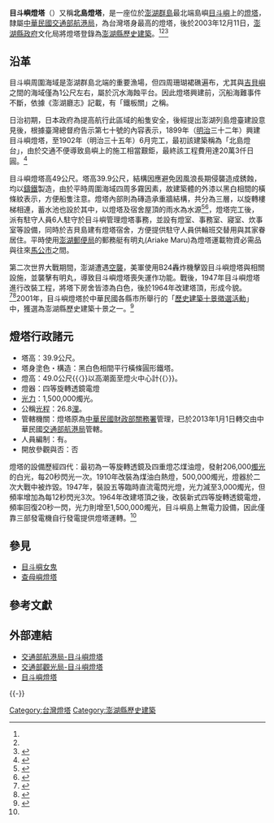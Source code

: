 {{tw monument
|name=目斗嶼燈塔
|formername=北島燈塔
|image=目斗嶼燈塔 02.jpg
|imagename=
|othername=
|formalname=
|level=[[澎湖縣|澎湖縣]]歷史建築
|class= 燈塔
|material= 磚、銑鐵
|time={{flagicon|Empire of Japan}} 日本[[明治|明治]]32年（1899年）
|location={{TWN}}[[澎湖縣|澎湖縣]][[白沙鄉_(臺灣)|白沙鄉]][[吉貝村|吉貝村]]目斗嶼186號
|cost=免費參觀
|open=不開放參觀
|website=
|reg_url=https://nchdb.boch.gov.tw/assets/advanceSearch/historicalBuilding/20031211000006
}}
{{Infobox_lighthouse
|name           = 目斗嶼燈塔
|image_name     = 目斗嶼燈塔 01.jpg
|caption        = 目斗嶼燈塔
|location       = {{ROC-TW}}[[澎湖縣|澎湖縣]][[白沙鄉_(台灣)|白沙鄉]][[吉貝村|吉貝村]][[目斗嶼|目斗嶼]]186號
|yearbuilt      = 1899年
|yearlit        = 1902年
|construction   = 銑鐵製造，黑白相間的橫條紋 <br> 內部則為磚造承重牆結構 <br> 分為三層，以旋轉樓梯相連
|height         = 39.9公尺
|lens           = 四重燈芯煤油燈
|currentlens    = 新式四等旋轉透鏡電燈
|intensity      = 1,500,000燭光
|characteristic = 每20秒閃光一次<br>〈明1.2秒，暗18.8秒〉
|managingagent  = [[中華民國|中華民國]][[交通部航港局|交通部航港局]]
}}
'''目斗嶼燈塔'''（{{Lang-en|Mudouyu Lighthouse}}）又稱'''北島燈塔'''，是一座位於[[澎湖群島|澎湖群島]]最北端島嶼[[目斗嶼|目斗嶼]]上的[[灯塔|燈塔]]，隸屬[[中華民國|中華民國]][[交通部航港局|交通部航港局]]，為台灣塔身最高的燈塔，後於2003年12月11日，[[澎湖縣政府|澎湖縣政府]]文化局將燈塔登錄為[[澎湖縣歷史建築|澎湖縣歷史建築]]。<ref name="澎管處" /><ref name="文資局" /><ref>{{cite web |url=https://penghu.info/OBD81B5D583DA5C84766|title=目斗嶼燈塔|publisher=澎湖知識服務平台|accessdate= |archive-date=2019-10-10 |archive-url=https://penghu.info/OBD81B5D583DA5C84766|dead-url=no }}</ref>
==沿革==
目斗嶼周圍海域是澎湖群島北端的重要漁場，但四周珊瑚裙礁遍布，尤其與[[吉貝嶼|吉貝嶼]]之間的海域僅為1公尺左右，屬於沉水海蝕平台。因此燈塔興建前，沉船海難事件不斷，依據《澎湖廳志》記載，有「鐵板關」之稱。

日治初期，日本政府為提高航行此區域的船隻安全，後經提出澎湖列島燈臺建設意見後，根據臺灣總督府告示第七十號的內容表示，1899年（[[明治|明治]]三十二年）興建目斗嶼燈塔，至1902年（明治三十五年）6月完工，最初該建築稱為「北島燈台」，由於交通不便導致島嶼上的施工相當艱鉅，最終該工程費用達20萬3仟日圓。<ref>{{cite web |url=https://kotaine.blogspot.com/2016/09/blog-post_22.html|title=目斗嶼燈塔（北島燈臺）初史略|publisher=Taine Ko|accessdate= |archive-date=2019-10-10 |archive-url=https://kotaine.blogspot.com/2016/09/blog-post_22.html|dead-url=no }}</ref>

目斗嶼燈塔高49公尺。塔高39.9公尺，結構因應避免因風浪長期侵襲造成銹蝕，均以[[生鐵|鑄鐵]]製造，由於平時周圍海域四周多霧因素，故建築體的外漆以黑白相間的橫條紋表示，方便船隻注意。燈塔內部則為磚造承重牆結構，共分為三層，以旋轉樓梯相連，蓄水池也設於其中，以燈塔及宿舍屋頂的雨水為水源<ref name="澎管處">{{cite web | url = https://www.penghu-nsa.gov.tw/InDepthExperience/ThematicTours/LighthouseTour/LighthouseTour02.htm | title = 目斗嶼燈塔 | publisher = [[交通部觀光局澎湖國家風景區管理處|交通部觀光局澎湖國家風景區管理處]] | accessdate =  | archive-date = 2021-01-09 | archive-url = https://web.archive.org/web/20210109144549/https://www.penghu-nsa.gov.tw/InDepthExperience/ThematicTours/LighthouseTour/LighthouseTour02.htm | dead-url = no }}</ref><ref name="文資局">{{cite web| url =https://nchdb.boch.gov.tw/assets/advanceSearch/historicalBuilding/20031211000006| title =目斗嶼燈塔| publisher =[[文化部文化資產局|文化部文化資產局]]| access-date =2019-06-25| archive-date =2019-09-03| archive-url =https://web.archive.org/web/20190903232223/https://nchdb.boch.gov.tw/assets/advanceSearch/historicalBuilding/20031211000006| dead-url =no}}</ref>，燈塔完工後，派有駐守人員6人駐守於目斗嶼管理燈塔事務，並設有燈室、事務室、寢室、炊事室等設備，同時於吉貝島建有燈塔宿舍，方便提供駐守人員供輪班交替用與其家眷居住。平時使用[[澎湖郵便局|澎湖郵便局]]的郵務艇有明丸(Ariake Maru)為燈塔運載物資必需品與往來[[馬公市|馬公市]]之間。

第二次世界大戰期間，澎湖遭遇[[澎湖大空襲|空襲]]，美軍使用B24轟炸機擊毀目斗嶼燈塔與相關設施，並襲擊有明丸，導致目斗嶼燈塔喪失運作功能。戰後，1947年目斗嶼燈塔進行改裝工程，將塔下房舍皆漆為白色，後於1964年改建塔頂，形成今貌。<ref>{{cite news |author1=陳能振 劉俊男 樸星宇|url=https://news.cts.com.tw/cts/life/202007/202007112006724.html|title=探訪遺落的秘境 澎湖最北端目斗嶼|accessdate=2020-07-11 |work=華視新聞網|date=2020-07-11 |archive-date=2022-02-20 |archive-url=https://news.cts.com.tw/cts/life/202007/202007112006724.html|dead-url=no }}</ref><ref>{{cite news |author1=李復源|url=https://penghudaily.blogspot.com/2021/07/blog-post_573.html|title=目斗嶼及查母嶼燈塔皆煥然一新|accessdate=2021-07-16 |work=澎湖日報|date=2021-07-16 |archive-date=2022-02-20 |archive-url=https://penghudaily.blogspot.com/2021/07/blog-post_573.html|dead-url=no }}</ref>2001年，目斗嶼燈塔於中華民國各縣市所舉行的「[[中華民國各縣市歷史建築十景|歷史建築十景徵選活動]]」中，獲選為澎湖縣歷史建築十景之一。<ref>{{cite book|title=《2001歷史建築百景專輯》 |year=2002 |publisher=行政院文化建設委員會 |location=臺北市 |isbn=957-01-1200-X |pages=2頁 }}</ref>

==燈塔行政諸元==
*塔高：39.9公尺。
*塔身塗色・構造：黑白色相間平行橫條圓形鐵塔。
*燈高：49.0公尺{{〈}}以高潮面至燈火中心計{{〉}}。
*燈器：四等旋轉透鏡電燈
*[[發光強度|光力]]：1,500,000燭光。
*公稱[[光程|光程]]：26.8[[浬|浬]]。
*管轄機關：燈塔原為[[中華民國|中華民國]][[財政部關務署|財政部關務署]]管理，已於2013年1月1日轉交由中華民國[[交通部航港局|交通部航港局]]管轄。
*人員編制：有。
*開放參觀與否：否

燈塔的設備歷經四代：最初為一等旋轉透鏡及四重燈芯煤油燈，發射206,000[[燭光|燭光]]的白光，每20秒閃光一次。1910年改裝為煤油白熱燈，500,000燭光，燈器於二次大戰中被炸毀。1947年，裝設五等臨時直流電閃光燈，光力減至3,000燭光，但頻率增加為每12秒閃光3次。1964年改建塔頂之後，改裝新式四等旋轉透鏡電燈，頻率回復20秒一閃，光力則增至1,500,000燭光，目斗嶼島上無電力設備，因此僅靠三部發電機自行發電提供燈塔運轉。<ref name="澎管處" />

==參見==
*[[目斗嶼女鬼|目斗嶼女鬼]]
*[[查母嶼燈塔|查母嶼燈塔]]
==參考文獻==
{{portal bar|台灣|澎湖|border=no}}
{{reflist}}

== 外部連結 ==
{{Commons category|Mudouyu Lighthouse}}
*[https://lighthouse.motcmpb.gov.tw/lighthouse_3_30.html 交通部航港局-目斗嶼燈塔] {{Wayback|url=https://lighthouse.motcmpb.gov.tw/lighthouse_3_30.html |date=20210122070145 }}
*[https://www.taiwan.net.tw/m1.aspx?sno=0001125&id=a12-00188 交通部觀光局-目斗嶼燈塔] {{Wayback|url=https://www.taiwan.net.tw/m1.aspx?sno=0001125&id=a12-00188 |date=20210127124751 }}
*[http://wshnt.kuas.edu.tw/sundayasp2/g4/new_page_10.htm 目斗嶼燈塔] {{Wayback|url=http://wshnt.kuas.edu.tw/sundayasp2/g4/new_page_10.htm |date=20200622124857 }}
{{-}}
{{中華民國燈塔}}
{{澎湖縣文化資產}}

[[Category:台灣燈塔|Category:台灣燈塔]]
[[Category:澎湖縣歷史建築|Category:澎湖縣歷史建築]]